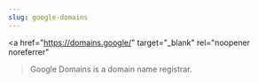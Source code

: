 ```yaml
---
slug: google-domains
---
```

<a 
  href="https://domains.google/"
  target="_blank"
  rel="noopener noreferrer"
>Google Domains</a>
is a domain name registrar.